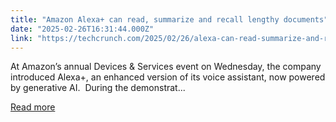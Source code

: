 ```yaml
---
title: "Amazon Alexa+ can read, summarize and recall lengthy documents"
date: "2025-02-26T16:31:44.000Z"
link: "https://techcrunch.com/2025/02/26/alexa-can-read-summarize-and-recall-lengthy-documents/"
---
```


At Amazon&#8217;s annual Devices &#38; Services event on Wednesday, the company introduced Alexa+, an enhanced version of its voice assistant, now powered by generative AI.&#160; During the demonstrat...

[Read more](https://techcrunch.com/2025/02/26/alexa-can-read-summarize-and-recall-lengthy-documents/)
